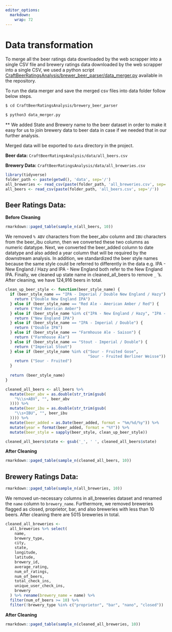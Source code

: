 ```yaml
---
editor_options: 
  markdown: 
    wrap: 72
---
```


# Data transformation

To merge all the beer ratings data downloaded by the web scrapper into a
single CSV file and brewery ratings data downloaded by the web scrapper
into a single CSV, we used a python script
[CraftBeerRatingsAnalysis/brewer_beer_parser/data_merger.py](https://github.com/kkcp-dsi/CraftBeerRatingsAnalysis/blob/main/brewery_beer_parser/data_merger.py)
available in the repository.

To run the data merger and save the merged csv files into data folder
follow below steps.

``` .bash
$ cd CraftBeerRatingsAnalysis/brewery_beer_parser

$ python3 data_merger.py
```

\*\* We added State and Brewery name to the beer dataset in order to
make it easy for us to join brewery data to beer data in case if we
needed that in our further analysis.

Merged data will be exported to `data` directory in the project.

**Beer data:** `CraftBeerRatingsAnalysis/data/all_beers.csv`

**Brewery Data:** `CraftBeerRatingsAnalysis/data/all_breweries.csv`

```r
library(tidyverse)
folder_path <- paste(getwd(), 'data', sep='/')
all_breweries <- read_csv(paste(folder_path, 'all_breweries.csv', sep='/'))
all_beers <- read_csv(paste(folder_path, 'all_beers.csv', sep='/'))
```

## Beer Ratings Data:

**Before Cleaning**

```r
rmarkdown::paged_table(sample_n(all_beers, 10))
```

We removed `% ABV` characters from the beer_abv column and `IBU`
characters from the beer_ibu column, then we converted these two columns
as numeric datatype. Next, we converted the beer_added column to date
datatype and also added a year column that will be required by the
downstream analysis. In addition, we standardized the beer style names
because the same style could be referred to differently in the data e.g.
IPA - New England / Hazy and IPA - New England both refer to the New
England IPA. Finally, we cleaned up state name in cleaned_all_beers to
remove `_` 's. After cleaning, we have 124,916 beers in total.

```r
clean_up_beer_style <- function(beer_style_name) {
  if (beer_style_name == "IPA - Imperial / Double New England / Hazy") {
    return ("Double New England IPA")
  } else if (beer_style_name == "Red Ale - American Amber / Red") {
    return ("Red American Amber")
  } else if (beer_style_name %in% c("IPA - New England / Hazy", "IPA - New England")) {
    return ("New England IPA")
  } else if (beer_style_name == "IPA - Imperial / Double") {
    return ("Double IPA")
  } else if (beer_style_name == "Farmhouse Ale - Saison") {
    return ("Farmhouse Ale")
  } else if (beer_style_name == "Stout - Imperial / Double") {
    return ("Imperial Stout")
  } else if (beer_style_name %in% c("Sour - Fruited Gose",
                                    "Sour - Fruited Berliner Weisse")) {
    return ("Sour - Fruited")
  }
  
  return (beer_style_name)
}

cleaned_all_beers <- all_beers %>%
  mutate(beer_abv = as.double(str_trim(gsub(
    "%\\s+ABV", "", beer_abv
  )))) %>%
  mutate(beer_ibu = as.double(str_trim(gsub(
    "\\s+IBU", "", beer_ibu
  )))) %>%
  mutate(beer_added = as.Date(beer_added, format = "%m/%d/%y")) %>%
  mutate(year = format(beer_added, format = "%Y")) %>%
  mutate(beer_style = sapply(beer_style, clean_up_beer_style))

cleaned_all_beers$state <- gsub('_', ' ', cleaned_all_beers$state)
```

**After Cleaning**

```r
rmarkdown::paged_table(sample_n(cleaned_all_beers, 10))
```

## Brewery Ratings Data:

```r
rmarkdown::paged_table(sample_n(all_breweries, 10))
```

We removed un-necessary columns in all_breweries dataset and renamed the
`name` column to `brewery_name`. Furthermore, we removed breweries
flagged as closed, proprietor, bar, and also breweries with less than 10
beers. After cleaning there are 5015 breweries in total.

```r
cleaned_all_breweries <-
  all_breweries %>% select(
    name,
    brewery_type,
    city,
    state,
    longitude,
    latitude,
    brewery_id,
    average_rating,
    num_of_ratings,
    num_of_beers,
    total_check_ins,
    unique_user_check_ins,
    brewery
  ) %>% rename(brewery_name = name) %>%
  filter(num_of_beers >= 10) %>% 
  filter(!brewery_type %in% c("proprietor", "bar", "nano", "closed"))
```

**After Cleaning**

```r
rmarkdown::paged_table(sample_n(cleaned_all_breweries, 10))
```
